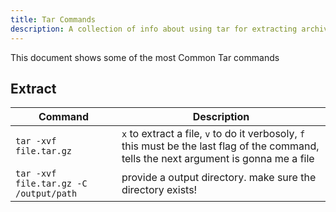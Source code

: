 ```yaml
---
title: Tar Commands
description: A collection of info about using tar for extracting archives
---
```

This document shows some of the most Common Tar commands

## Extract
| Command | Description |
| ------- | ----------- |
| `tar -xvf file.tar.gz` | `x` to extract a file, `v` to do it verbosoly, `f` this must be the last flag of the command, tells the next argument is gonna me a file | 
| `tar -xvf file.tar.gz -C /output/path ` | provide a output directory. make sure the directory exists!| 
